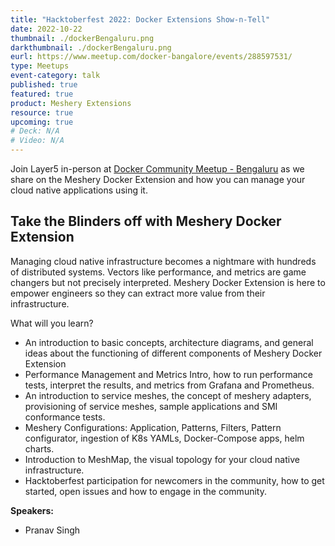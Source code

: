 ```yaml
---
title: "Hacktoberfest 2022: Docker Extensions Show-n-Tell"
date: 2022-10-22
thumbnail: ./dockerBengaluru.png
darkthumbnail: ./dockerBengaluru.png
eurl: https://www.meetup.com/docker-bangalore/events/288597531/
type: Meetups
event-category: talk
published: true
featured: true
product: Meshery Extensions
resource: true
upcoming: true
# Deck: N/A
# Video: N/A
---
```



<p>
  Join Layer5 in-person at <a href="https://www.meetup.com/docker-bangalore/events/288597531/">Docker Community Meetup - Bengaluru</a> as
  we share on the Meshery Docker Extension and how you can manage your cloud native applications using it.
</p>


<h2>Take the Blinders off with Meshery Docker Extension</h2>


<p>
Managing cloud native infrastructure becomes a nightmare with hundreds of distributed systems. Vectors like performance, and metrics are game changers but not precisely interpreted. <Link to="/docker-extension-meshery">Meshery Docker Extension</Link> is here to empower engineers so they can extract more value from their infrastructure.
</p>
<p>What will you learn?</p>
<ul>
<li>An introduction to basic concepts, architecture diagrams, and general ideas about the functioning of different components of <Link to="/docker-extension-meshery">Meshery Docker Extension</Link></li>
<li>Performance Management and Metrics Intro, how to run performance tests, interpret the results, and metrics from Grafana and Prometheus.</li>
<li>An introduction to service meshes, the concept of meshery adapters, provisioning of service meshes, sample applications and <Link to="/projects/service-mesh-interface-conformance">SMI</Link> conformance tests.</li>
<li><Link to="/cloud-native-management/meshery">Meshery</Link> Configurations: Application, Patterns, Filters, Pattern configurator, ingestion of K8s YAMLs, Docker-Compose apps, helm charts.</li>
<li>Introduction to <Link to="/cloud-native-management/meshmap">MeshMap</Link>, the visual topology for your cloud native infrastructure.</li>
<li><Link to="/programs/hacktoberfest">Hacktoberfest</Link> participation for newcomers in the community, how to get started, open issues and how to engage in the community.</li>
</ul>

<b>Speakers:</b>

<ul>
  <li>
    <Link to="/community/members/pranav-singh">Pranav Singh</Link>
  </li>
</ul>

<br />
